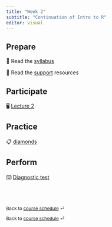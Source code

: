 ```yaml
---
title: "Week 2"
subtitle: "Continuation of Intro to R"
editor: visual
---
```


## Prepare

📖 Read the [syllabus](/course-syllabus.html)

📖 Read the [support](/course-support.html) resources

## Participate

🖥️ [Lecture 2](/slides/lect_02.html)

## Practice

📋 [diamonds](/ae/ae-0-first_line_of_code.html)

## Perform

⌨️ [Diagnostic test](https://docs.google.com/forms/d/e/1FAIpQLScqUuJ1bRVr2sa5Wy7FjzxMDCQiVOdcI9Qr1P7iJwX9BRwXUQ/viewform?usp=sf_link)

<br><br>

::: {style="font-size: 0.875em;"}
Back to [course schedule](/ "Course schedule") ⏎
:::

::: {style="font-size: 0.875em;"}
Back to [course schedule](/ "Course schedule") ⏎
:::

